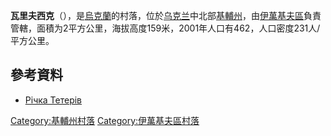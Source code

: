 {{coord|50|57|10|N|29|28|58|E|scale:30000|display=title}}

'''瓦里夫西克'''（{{lang-uk|Варівськ}}），是[[烏克蘭|烏克蘭]]的村落，位於[[乌克兰|乌克兰]]中北部[[基輔州|基輔州]]，由[[伊萬基夫區|伊萬基夫區]]負責管轄，面積为2平方公里，海拔高度159米，2001年人口有462，人口密度231人/平方公里。

==參考資料==
*[http://river.land.kiev.ua/teterev.html Річка Тетерів] {{Wayback|url=http://river.land.kiev.ua/teterev.html |date=20201027185011 }}

{{DEFAULTSORT:Варівськ}}
[[Category:基輔州村落|Category:基輔州村落]]
[[Category:伊萬基夫區村落|Category:伊萬基夫區村落]]


{{Kiev-geo-stub}}